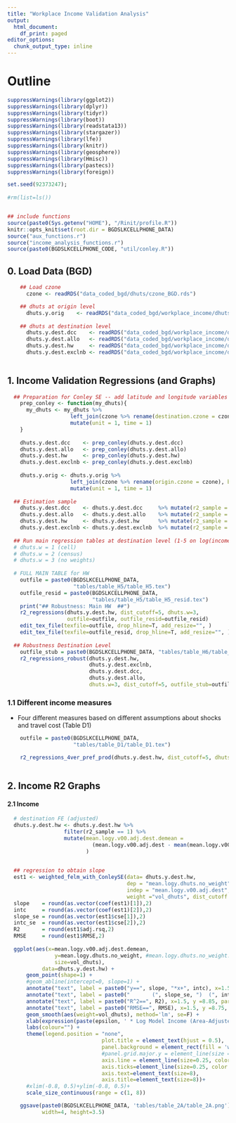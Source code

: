 ```yaml
---
title: "Workplace Income Validation Analysis"
output:
  html_document:
    df_print: paged
editor_options:
  chunk_output_type: inline
---
```


# Outline

```r
suppressWarnings(library(ggplot2))
suppressWarnings(library(dplyr))
suppressWarnings(library(tidyr))
suppressWarnings(library(boot))
suppressWarnings(library(readstata13))
suppressWarnings(library(stargazer))
suppressWarnings(library(lfe))
suppressWarnings(library(knitr))
suppressWarnings(library(geosphere))
suppressWarnings(library(Hmisc))
suppressWarnings(library(pastecs))
suppressWarnings(library(foreign))

set.seed(92373247); 
  
#rm(list=ls())


## include functions
source(paste0(Sys.getenv("HOME"), "/Rinit/profile.R"))
knitr::opts_knit$set(root.dir = BGDSLKCELLPHONE_DATA) 
source("aux_functions.r")
source("income_analysis_functions.r")
source(paste0(BGDSLKCELLPHONE_CODE, "util/conley.R"))

```


## 0. Load Data (BGD)

```r

    ## Load czone
      czone <- readRDS("data_coded_bgd/dhuts/czone_BGD.rds")

    ## dhuts at origin level
      dhuts.y.orig    <- readRDS("data_coded_bgd/workplace_income/dhuts_orig_y.rds")
    
    ## dhuts at destination level
      dhuts.y.dest.dcc    <- readRDS("data_coded_bgd/workplace_income/dhuts_dest_y.rds")
      dhuts.y.dest.allo   <- readRDS("data_coded_bgd/workplace_income/dhuts_dest_y_allo.rds")
      dhuts.y.dest.hw     <- readRDS("data_coded_bgd/workplace_income/dhuts_dest_y_hw.rds")
      dhuts.y.dest.exclnb <- readRDS("data_coded_bgd/workplace_income/dhuts_dest_y_exclnb.rds")
      
```    



## 1. Income Validation Regressions (and Graphs)

```r

  ## Preparation for Conley SE -- add latitude and longitude variables
    prep_conley <- function(my_dhuts){
      my_dhuts <- my_dhuts %>%
                    left_join(czone %>% rename(destination.czone = czone), by='destination.czone') %>%
                    mutate(unit = 1, time = 1)
    }
  
    dhuts.y.dest.dcc    <- prep_conley(dhuts.y.dest.dcc)
    dhuts.y.dest.allo   <- prep_conley(dhuts.y.dest.allo)
    dhuts.y.dest.hw     <- prep_conley(dhuts.y.dest.hw)
    dhuts.y.dest.exclnb <- prep_conley(dhuts.y.dest.exclnb)
    
    dhuts.y.orig <- dhuts.y.orig %>% 
                    left_join(czone %>% rename(origin.czone = czone), by='origin.czone') %>% 
                    mutate(unit = 1, time = 1)
  
  ## Estimation sample
    dhuts.y.dest.dcc    <- dhuts.y.dest.dcc     %>% mutate(r2_sample = 1)
    dhuts.y.dest.allo   <- dhuts.y.dest.allo    %>% mutate(r2_sample = 1)
    dhuts.y.dest.hw     <- dhuts.y.dest.hw      %>% mutate(r2_sample = 1)
    dhuts.y.dest.exclnb <- dhuts.y.dest.exclnb  %>% mutate(r2_sample = 1)
   
  ## Run main regression tables at destination level (1-5 on log(income) and 6-10 on residual log(income)) 
  # dhuts.w = 1 (cell) 
  # dhuts.w = 2 (census) 
  # dhuts.w = 3 (no weights)
  
  # FULL MAIN TABLE for HW
    outfile = paste0(BGDSLKCELLPHONE_DATA, 
                     "tables/table_H5/table_H5.tex")
    outfile_resid = paste0(BGDSLKCELLPHONE_DATA, 
                           "tables/table_H5/table_H5_resid.tex")
    print("## Robustness: Main HW  ##")
    r2_regressions(dhuts.y.dest.hw, dist_cutoff=5, dhuts.w=3,
                   outfile=outfile, outfile_resid=outfile_resid)
    edit_tex_file(texfile=outfile, drop_hline=T, add_resize="", )
    edit_tex_file(texfile=outfile_resid, drop_hline=T, add_resize="", )
    
  ## Robustness Destination Level
    outfile_stub = paste0(BGDSLKCELLPHONE_DATA, "tables/table_H6/table_H6_")
    r2_regressions_robust(dhuts.y.dest.hw,
                          dhuts.y.dest.exclnb,
                          dhuts.y.dest.dcc,
                          dhuts.y.dest.allo,
                          dhuts.w=3, dist_cutoff=5, outfile_stub=outfile_stub)

```

### 1.1 Different income measures

- Four different measures based on different assumptions about shocks and travel cost (Table D1)

```r

    outfile = paste0(BGDSLKCELLPHONE_DATA,
                     "tables/table_D1/table_D1.tex")

    r2_regressions_4ver_pref_prod(dhuts.y.dest.hw, dist_cutoff=5, dhuts.w=3, outfile=outfile)
    

```



## 2. Income R2 Graphs

#### 2.1 Income

```r

  # destination FE (adjusted)
  dhuts.y.dest.hw <- dhuts.y.dest.hw %>% 
                  filter(r2_sample == 1) %>%
                  mutate(mean.logy.v00.adj.dest.demean = 
                           (mean.logy.v00.adj.dest - mean(mean.logy.v00.adj.dest, na.rm=T)) 
                         )
  

  ## regression to obtain slope
  est1 <- weighted_felm_with_ConleySE(data= dhuts.y.dest.hw, 
                                      dep = "mean.logy.dhuts.no_weight", 
                                      indep = "mean.logy.v00.adj.dest", 
                                      weight ="vol_dhuts", dist_cutoff = 5)
  slope    = round(as.vector(coef(est1)[1]),2)
  intc     = round(as.vector(coef(est1)[2]),2)
  slope_se = round(as.vector(est1$cse[1]),2)
  intc_se  = round(as.vector(est1$cse[2]),2)
  R2       = round(est1$adj.rsq,2)
  RMSE     = round(est1$RMSE,2)
  
  ggplot(aes(x=mean.logy.v00.adj.dest.demean, 
               y=mean.logy.dhuts.no_weight, #mean.logy.dhuts.no_weight.demean, 
               size=vol_dhuts),
           data=dhuts.y.dest.hw) + 
      geom_point(shape=1) +
      #geom_abline(intercept=0, slope=1) +
      annotate("text", label = paste0("y==", slope, "*x+", intc), x=1.5,y=9.0, parse = TRUE, size = 3) +
      annotate("text", label = paste0("       (", slope_se, ")  (", intc_se, ")"), x=1.5, y=8.95, size = 3) +
      annotate("text", label = paste0("R^2==", R2), x=1.5, y =8.85, parse = TRUE, size = 3) +
      annotate("text", label = paste0("RMSE==", RMSE), x=1.5, y =8.75, parse = TRUE, size = 3) +
      geom_smooth(aes(weight=vol_dhuts), method='lm', se=F) +
      xlab(expression(paste(epsilon, ' * Log Model Income (Area-Adjusted Destination Fixed Effects)'))) + ylab('Log Survey Income') +
      labs(colour="") + 
      theme(legend.position = "none",
                              plot.title = element_text(hjust = 0.5),
                              panel.background = element_rect(fill = 'white'),
                              #panel.grid.major.y = element_line(size = 0.25, colour = 'gray90'),
                              axis.line = element_line(size=0.25, color = "black"),
                              axis.ticks=element_line(size=0.25, color = "black"),
                              axis.text=element_text(size=8),
                              axis.title=element_text(size=8))+ 
      #xlim(-0.8, 0.5)+ylim(-0.8, 0.5)+ 
      scale_size_continuous(range = c(1, 8)) 

    ggsave(paste0(BGDSLKCELLPHONE_DATA, 'tables/table_2A/table_2A.png'), 
           width=4, height=3.5)


```
  
  


  

